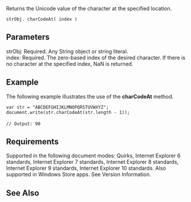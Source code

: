 Returns the Unicode value of the character at the specified location.

 strObj. charCodeAt( index )

==Parameters==
; strObj: Required. Any String object or string literal.
; index: Required. The zero-based index of the desired character. If there is no character at the specified index, NaN is returned.

==Example==
The following example illustrates the use of the '''charCodeAt''' method.

 var str = "ABCDEFGHIJKLMNOPQRSTUVWXYZ"; 
 document.write(str.charCodeAt(str.length - 1));
 
 // Output: 90

==Requirements==
Supported in the following document modes: Quirks, Internet Explorer 6 standards, Internet Explorer 7 standards, Internet Explorer 8 standards, Internet Explorer 9 standards, Internet Explorer 10 standards. Also supported in Windows Store apps. See Version Information.


==See Also==

              
